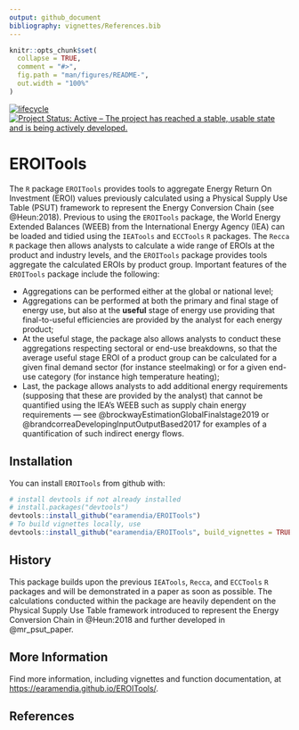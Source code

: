 ```yaml
---
output: github_document
bibliography: vignettes/References.bib
---
```


<!-- README.md is generated from README.Rmd. Please edit that file -->

```r
knitr::opts_chunk$set(
  collapse = TRUE,
  comment = "#>",
  fig.path = "man/figures/README-",
  out.width = "100%"
)
```


<!-- badges: start -->
<!-- [![CRAN status](https://www.r-pkg.org/badges/version/ReboundTools)](https://cran.r-project.org/package=ECCTools)-->
[![lifecycle](https://img.shields.io/badge/lifecycle-experimental-orange.svg)](https://www.tidyverse.org/lifecycle/#experimental)
[![Project Status: Active – The project has reached a stable, usable state and is being actively developed.](https://www.repostatus.org/badges/latest/active.svg)](https://www.repostatus.org/#active)

<!-- [![R-CMD-check](https://github.com/earamendia/ECCTools/workflows/R-CMD-check/badge.svg)](https://github.com/earamendia/ECCTools/actions)-->
<!-- [![Codecov test coverage](https://codecov.io/gh/earamendia/ECCTools/branch/master/graph/badge.svg)](https://codecov.io/gh/earamendia/ECCTools?branch=master) -->
<!-- [![DOI](https://zenodo.org/badge/DOI/10.5281/zenodo.5841962.svg)](https://doi.org/10.5281/zenodo.5841962) -->

<!-- badges: end -->



# EROITools

The `R` package `EROITools` provides tools to aggregate Energy Return On Investment (EROI) values previously calculated using a Physical Supply Use Table (PSUT) framework to represent the Energy Conversion Chain (see @Heun:2018). Previous to using the `EROITools` package, the World Energy Extended Balances (WEEB) from the International Energy Agency (IEA) can be loaded and tidied using the `IEATools` and `ECCTools` `R` packages. The `Recca` `R` package then allows analysts to calculate a wide range of EROIs at the product and industry levels, and the `EROITools` package provides tools aggregate the calculated EROIs by product group. Important features of the `EROITools` package include the following:

* Aggregations can be performed either at the global or national level;
* Aggregations can be performed at both the primary and final stage of energy use, but also at the **useful** stage of energy use providing that final-to-useful efficiencies are provided by the analyst for each energy product;
* At the useful stage, the package also allows analysts to conduct these aggregations respecting sectoral or end-use breakdowns, so that the average useful stage EROI of a product group can be calculated for a given final demand sector (for instance steelmaking) or for a given end-use category (for instance high temperature heating);
* Last, the package allows analysts to add additional energy requirements (supposing that these are provided by the analyst) that cannot be quantified using the IEA's WEEB such as supply chain energy requirements --- see @brockwayEstimationGlobalFinalstage2019 or @brandcorreaDevelopingInputOutputBased2017 for examples of a quantification of such indirect energy flows.


## Installation

You can install `EROITools` from github with:

```r
# install devtools if not already installed
# install.packages("devtools")
devtools::install_github("earamendia/EROITools")
# To build vignettes locally, use
devtools::install_github("earamendia/EROITools", build_vignettes = TRUE)
```


## History

This package builds upon the previous `IEATools`, `Recca`, and `ECCTools` `R` packages and will be demonstrated in a paper as soon as possible. The calculations conducted within the package are heavily dependent on the Physical Supply Use Table framework introduced to represent the Energy Conversion Chain in @Heun:2018 and further developed in @mr_psut_paper.


## More Information

Find more information, including vignettes and function documentation, at 
<https://earamendia.github.io/EROITools/>.

## References

